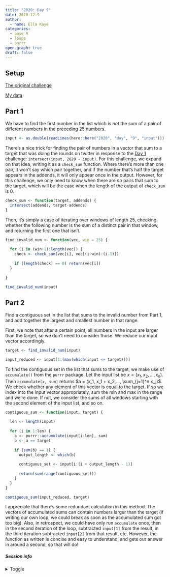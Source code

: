 ```yaml
---
title: "2020: Day 9"
date: 2020-12-9
author: 
  - name: Ella Kaye
categories:
  - base R
  - loops
  - purrr
open-graph: true
draft: false
---
```


## Setup

[The original challenge](https://adventofcode.com/2020/day/9)

[My data](input){target="_blank"}

## Part 1

We have to find the first number in the list which is *not* the sum of a pair of different numbers in the preceding 25 numbers.

```r
input <- as.double(readLines(here::here("2020", "day", "9", "input")))
```

There's a nice trick for finding the pair of numbers in a vector that sum to a target that was doing the rounds on twitter in response to the [Day 1](../1/index.qmd) challenge: `intersect(input, 2020 - input)`. For this challenge, we expand on that idea, writing it as a `check_sum` function. Where there's more than one pair, it won't say which pair together, and if the number that's half the target appears in the addends, it will only appear once in the output. However, for this challenge, we only need to know when there are *no* pairs that sum to the target, which will be the case when the length of the output of `check_sum` is 0.

```r
check_sum <- function(target, addends) {
  intersect(addends, target-addends)
}
```

Then, it's simply a case of iterating over windows of length 25, checking whether the following number is the sum of a distinct pair in that window, and returning the first one that isn't.

```r
find_invalid_num <- function(vec, win = 25) {
  
  for (i in (win+1):length(vec)) {
    check <- check_sum(vec[i], vec[(i-win):(i-1)])
    
    if (length(check) == 0) return(vec[i])
  }
  
}

find_invalid_num(input)
```

## Part 2

Find a contiguous set in the list that sums to the invalid number from Part 1, and add together the largest and smallest number in that range.

First, we note that after a certain point, all numbers in the input are larger than the target, so we don't need to consider those. We reduce our input vector accordingly.

```r
target <- find_invalid_num(input)

input_reduced <- input[1:(max(which(input <= target)))]
```

To find the contiguous set in the list that sums to the target, we make use of `accumulate()` from the `purrr` package. Let the input list be $x = (x_1, x_2,..., x_n)$. Then `accumulate(x, sum)` returns $a = (x_1, x_1 + x_2,..., \sum_{j=1}^n x_j)$. We check whether any element of this vector is equal to the target. If so we index into the input vector appropriately, sum the min and max in the range and we're done. If not, we consider the sums of all windows starting with the second element of the input list, and so on.

```r
contiguous_sum <- function(input, target) {
  
  len <- length(input)
  
  for (i in 1:len) {
    a <- purrr::accumulate(input[i:len], sum)
    b <- a == target
    
    if (sum(b) == 1) {
      output_length <- which(b)
      
      contiguous_set <- input[i:(i + output_length - 1)]
      
      return(sum(range(contiguous_set)))
    }
  }
}

contiguous_sum(input_reduced, target)
```

I appreciate that there's some redundant calculation in this method. The vectors of accumulated sums can contain numbers larger than the target (if writing our own loop, we could break as soon as the accumulated sum got too big). Also, in retrospect, we could have only run `accumulate` once, then in the second iteration of the loop, subtracted `input[1]` from the result, in the third iteration subtracted `input[2]` from that result, etc. However, the function as written is concise and easy to understand, and gets our answer in around a second, so that will do!



##### Session info {.appendix}

<details><summary>Toggle</summary>

```r
#| echo: false
library(sessioninfo)
# save the session info as an object
pkg_session <- session_info(pkgs = "attached")

# get the quarto version
quarto_version <- system("quarto --version", intern = TRUE)

# inject the quarto info
pkg_session$platform$quarto <- paste(
  system("quarto --version", intern = TRUE), 
  "@", 
  quarto::quarto_path()
  )

# print it out
pkg_session
```

</details>





